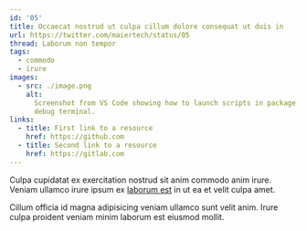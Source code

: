 ```yaml
---
id: '05'
title: Occaecat nostrud ut culpa cillum dolore consequat ut duis in
url: https://twitter.com/maiertech/status/05
thread: Laborum non tempor
tags:
  - commodo
  - irure
images:
  - src: ./image.png
    alt:
      Screenshot from VS Code showing how to launch scripts in package.json in a
      debug terminal.
links:
  - title: First link to a resource
    href: https://github.com
  - title: Second link to a resource
    href: https://gitlab.com
---
```


Culpa cupidatat ex exercitation nostrud sit anim commodo anim irure. Veniam
ullamco irure ipsum ex [laborum est](https://github.com) in ut ea et velit culpa
amet.

Cillum officia id magna adipisicing veniam ullamco sunt velit anim. Irure culpa
proident veniam minim laborum est eiusmod mollit.
